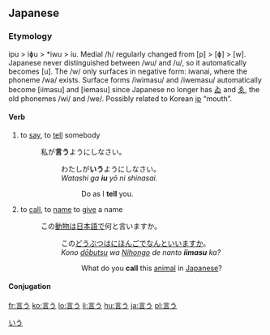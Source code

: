 ==Japanese==
{{ja-kanjitab|言}}

===Etymology===
ipu > iɸu > *iwu > iu. Medial /h/ regularly changed from [p] > [ɸ] > [w]. Japanese never distinguished between /wu/ and /u/, so it automatically becomes [u]. The /w/ only surfaces in negative form: iwanai, where the phoneme /wa/ exists. Surface forms /iwimasu/ and /iwemasu/ automatically become [iimasu] and [iemasu] since Japanese no longer has [[ゐ]] and [[ゑ]], the old phonemes /wi/ and /we/. Possibly related to Korean [[입|ip]] “mouth”.

====Verb====
{{ja-verb|kk|type=1|hira=いう|hhira=いふ|rom=iu}}

# to [[say]], to [[tell]] somebody
#: 私が'''言う'''ようにしなさい。
#:: わたしが'''いう'''ようにしなさい。
#:: ''Watashi ga '''iu''' yō ni shinasai.''
#::: Do as I '''tell''' you.
# to [[call]], to [[name]] to [[give]] a name
#: この[[動物]]は[[日本語]]で何と言いますか。
#:: この[[どうぶ]]つは[[にほんご]]でなんといいますか。
#:: ''Kono [[dōbutsu]] wa [[Nihongo]] de nanto '''iimasu''' ka?''
#::: What do you '''call''' this [[animal]] in [[Japanese]]? 

====Conjugation====
{{ja-go-u|言|い|i}}

[[Category:1000 Japanese basic words|いう]]

[[fr:言う]]
[[ko:言う]]
[[lo:言う]]
[[li:言う]]
[[hu:言う]]
[[ja:言う]]
[[pl:言う]]